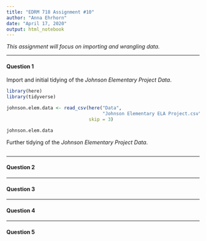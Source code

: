 ---
title: "EDRM 718 Assignment #10"
author: "Anna Ehrhorn"
date: "April 17, 2020"
output: html_notebook
---

*This assignment will focus on importing and wrangling data.*


***
#### Question 1

Import and initial tidying of the *Johnson Elementary Project Data*.

```{r}
library(here)
library(tidyverse)

johnson.elem.data <- read_csv(here("Data", 
                                   "Johnson Elementary ELA Project.csv"), 
                              skip = 3)

johnson.elem.data
```


Further tidying of the *Johnson Elementary Project Data*.

```{r}

```



***
#### Question 2



***
#### Question 3



***
#### Question 4



***
#### Question 5


